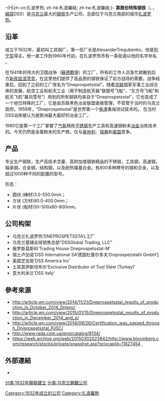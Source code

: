 -{H|zh-cn:扎波罗热; zh-hk:札波羅結; zh-tw:札波羅結;}-
'''第聂伯特殊钢铁'''（{{lang-uk|Дніпроспецсталь}}、{{lang-ru|Днепроспецсталь}}，[[縮寫|縮寫]]''DSS''）是[[乌克兰|乌克兰]]最大的[[钢铁|钢铁]]生产公司，总部位于乌克兰南部的城市[[扎波罗热|扎波罗热]]。

==沿革==
成立于1932年，最初叫工具钢厂。第一任厂长是AlexanderTregubenko，他是[[列宁奖|列宁奖]]得主，他一直工作到1960年代初，在扎波罗热市有一条街道以他的名字命名 。

在1941年的伟大的卫国战争（[[蘇德戰爭|蘇德戰爭]]）的工厂，所有的工作人员急忙疏散到后方[[新库兹涅茨克|新库兹涅茨克]]，在这里他们提供了高品质的钢铁保证了前方战场的需要。战争结束后，回到了之前的工厂改名为“Dneprospetsstal”。随着[[苏联|苏联]]国家军事工业综合体的发展，航空工业和航天工业（用于制造航天器“联盟号飞船”，“东方号飞船”和航天飞机“暴风雪号”）用到的所有钢铁均来自于“Dneprospetsstal”，它也变成了一个地位特殊的工厂，它是由苏联黑色冶金联盟直接管理，不受管于当时的乌克兰政府。1958年，“Dneprospetsstal”是世界第一个[[电渣|电渣]]重熔测试技术的。 在当时DSS冶炼被认为是欧洲最大最好的冶金工厂。

1980它是第一个工厂掌握了[[气氧|气氧]]精炼[[不锈钢|不锈钢]]生产工具和高速钢粉末[[冶金|冶金]]冶炼技术的。今天仍然是金属粉末的生产商，仅与[[奥地利|奥地利]]、[[瑞典|瑞典]]和[[美国|美国]]竞争。

==产品==
专业生产钢铁，生产高技术含量、高附加值钢铁精品的不锈钢，工具钢，高速钢，轴承钢，合金钢，结构钢，以及耐热镍基合金。有800多种牌号的钢和合金，以及超过1000种不同的配置的型号。

形态：
*圆状 (棒材)3.0-550.0mm；
*方状 (方材)80.0-400.0mm；
*片状 (板材)50-300x80-800mm。

==公司构架==

*乌克兰扎波罗热‘DNEPROSPETSSTA’L工厂
*乌克兰基辅全球销售总部“DSSGlobal Trading, LLC”
*俄罗斯莫斯科‘Trading House Dneprospetsstal-M’
*瑞士卢加诺‘DSS International SA’德国杜塞尔多夫‘Dniprospezstahl GmbH’[http://www.dssint.ch/] {{Wayback|url=http://www.dssint.ch/ |date=20190119152916 }}
*美国芝加哥‘DSS America Inc’
*土耳其伊斯坦布尔‘Exclusive Distributor of Tool Steel (Turkey)’
*意大利米兰‘DSS Italy’

== 參考來源 ==
* http://article.wn.com/view/2014/11/21/Dneprospetsstal_results_of_production_in_October_2014_Dnipro/ {{Wayback|url=http://article.wn.com/view/2014/11/21/Dneprospetsstal_results_of_production_in_October_2014_Dnipro/ |date=20150227125658 }}
* http://article.wn.com/view/2015/01/15/Dneprospetsstal_results_of_production_in_December_2014_and_p/ {{Wayback|url=http://article.wn.com/view/2015/01/15/Dneprospetsstal_results_of_production_in_December_2014_and_p/ |date=20150227131315 }}
* http://article.wn.com/view/2014/09/26/Certification_was_passed_through_Dniprospetsstal_PJSC/ {{Wayback|url=http://article.wn.com/view/2014/09/26/Certification_was_passed_through_Dniprospetsstal_PJSC/ |date=20150227125716 }}
* http://www.rada.com.ua/eng/catalog/8134/ {{Wayback|url=http://www.rada.com.ua/eng/catalog/8134/ |date=20200109201136 }}
* https://web.archive.org/web/20150302023842/http://www.bloomberg.com/research/stocks/private/snapshot.asp?privcapId=11827454 ,

== 外部連結 ==
*{{Official|http://www.dss-ua.com/}}

[[分类:1932年蘇聯建立|分类:1932年蘇聯建立]]
[[Category:1932年成立的公司|Category:1932年成立的公司]]
[[分类:乌克兰鋼鐵公司|分类:乌克兰鋼鐵公司]]
[[Category:扎波羅熱|Category:扎波羅熱]]